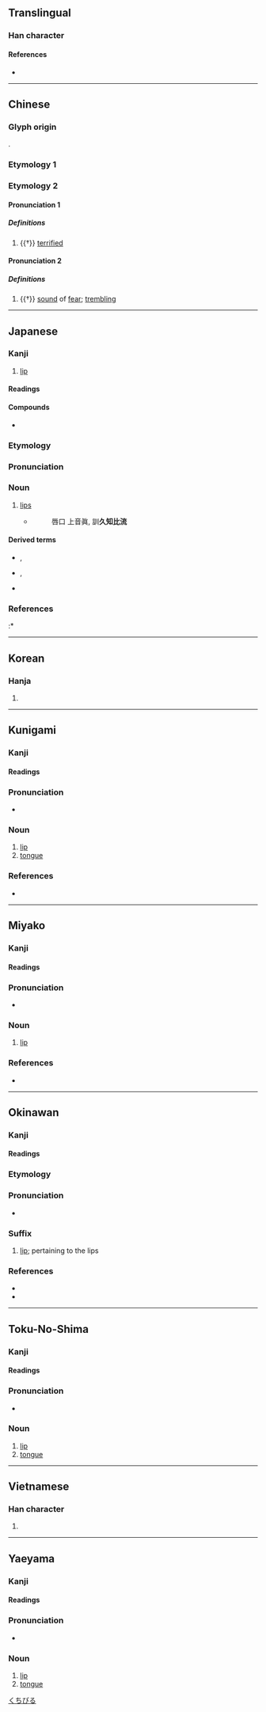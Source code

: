 {{also|脣}}
{{character info}}
==Translingual==

===Han character===
{{Han char|rn=30|rad=口|as=07|sn=10|four=71603|canj=MVR|ids=⿱辰口}}

====References====
* {{Han ref|kx=0191.320|dkj=03697|dj=0411.080|hdz=10627.070|uh=5507|ud=21767|bh=AE42|bd=44610}}

----

==Chinese==

===Glyph origin===
{{Han etym}}
{{Han compound|辰|口|ls=psc|c1=p|c2=s|t2=mouth}}.

===Etymology 1===
{{zh-see|脣}}

===Etymology 2===
{{zh-forms|alt=㖘}}

====Pronunciation 1====
{{zh-pron
|m=zhēn
|mc=y
|oc=1
|cat=a
}}

=====Definitions=====
{{zh-hanzi}}

# {{†}} [[terrified]]

====Pronunciation 2====
{{zh-pron
|m=zhèn
|cat=n
}}

=====Definitions=====
{{zh-hanzi}}

# {{†}} [[sound]] of [[fear]]; [[trembling]]

----

==Japanese==

===Kanji===
{{ja-kanji|grade=c|rs=口07}}

# [[lip]]

====Readings====
{{ja-readings
|goon=しん, じゅん
|kanon=しん, しゅん
|kanyoon=しん
|kun=くちびる-
}}

====Compounds====
* {{ja-r|陰唇|いんしん|[[labia]]}}

===Etymology===
{{ja-kanjitab|くちびる|yomi=k}}

===Pronunciation===
{{ja-pron|yomi=k|くちびる|acc=0|dev=1|acc_ref=DJR,NHK}}

===Noun===
{{ja-noun|kyu=脣|くちびる}}

# [[lip]]s
#* {{RQ:Shin'yaku Kegonkyō Ongi Shiki}}
#*: 唇口 上音眞, 訓'''久知比流'''

====Derived terms====
* {{ja-r|上%唇|うわ%くちびる}}, {{ja-r|上%唇|じょう%しん}}
* {{ja-r|下%唇|した%くちびる}}, {{ja-r|下%唇|か%しん}}
* {{ja-r|紅%唇|こう%しん}}

===References===
<references/>
:* {{R:Nara Ibun 3}}

[[Category:Japanese basic words|くちびる]]
{{c|ja|Anatomy|sort=くちびる}}

----

==Korean==

===Hanja===
{{ko-hanja|hangeul=진|rv=jin|mr=chin|y=cin}}

# {{rfdef|ko|sort=口07}}

----

==Kunigami==

===Kanji===
{{head|xug|Han characters}}

====Readings====
{{ja-readings
|kun=[[すばー]] (subā), [[しばー]] (shibā)
}}

===Pronunciation===
* {{IPA|xug|/subaː/|/ɕibaː/|sort=すばあ}}

===Noun===
{{head|xug|noun|hiragana|すばー|rōmaji|subā|alternative reading|しばー|rōmaji|shibā|sort=すばあ}}

# [[lip]]
# [[tongue]]

===References===
* {{R:JLect|しばー|2126|shibaa}}

{{c|xug|Anatomy|sort=すばあ}}

----

==Miyako==

===Kanji===
{{head|mvi|Han characters}}

====Readings====
{{ja-readings
|kun=[[すば]] (suba)
}}

===Pronunciation===
* {{IPA|mvi|/ss̩ba/|sort=すば}}

===Noun===
{{head|mvi|noun|hiragana|すば|rōmaji|suba|sort=すば}}

# [[lip]]

===References===
* {{R:JLect|すば【唇】|1280|suba}}

{{c|mvi|Anatomy|sort=すば}}

----

==Okinawan==

===Kanji===
{{ryu-kanji|rs=口07}}

====Readings====
{{ryu-readings
|kun=しば-
}}

===Etymology===
{{ryu-kanjitab|しば|yomi=k}}

===Pronunciation===
* {{IPA|ryu|/ɕiba/|sort=しば}}

===Suffix===
{{ryu-pos|suffix|しば}}

# [[lip]]; pertaining to the lips
#: {{ryu-usex|下%'''唇'''|しちゃ%'''しば'''|lower '''lip'''}}

===References===
* {{R:JLect|しば|39|shiba}}
* {{R:Shuri-Naha Dialect Dictionary|シバ|17047}}

{{c|ryu|Anatomy|sort=しば}}

----

==Toku-No-Shima==

===Kanji===
{{head|tkn|Han characters}}

====Readings====
{{ja-readings
|kun=[[すぃびゃ]] (sïbya)
}}

===Pronunciation===
* {{IPA|tkn|/sɨbja/|sort=すぃびゃ}}

===Noun===
{{head|tkn|noun|hiragana|すぃびゃ|rōmaji|sïbya|sort=すぃびゃ}}

# [[lip]]
# [[tongue]]

{{c|tkn|Anatomy|sort=すぃびゃ}}

----

==Vietnamese==

===Han character===
{{vi-hantu|[[thần]]|rs=口07}}

# {{rfdef|vi|sort=口07}}

----

==Yaeyama==

===Kanji===
{{head|rys|Han characters}}

====Readings====
{{ja-readings
|kun=[[しぃば]] (sïba)
}}

===Pronunciation===
* {{IPA|rys|/sɨba/|sort=しぃば}}

===Noun===
{{head|rys|noun|hiragana|しぃば|rōmaji|sïba|sort=しぃば}}

# [[lip]]
# [[tongue]]

{{c|rys|Anatomy|sort=しぃば}}